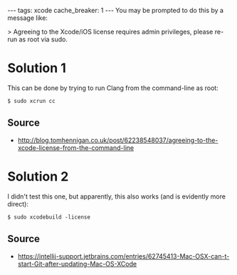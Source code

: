 ---
tags: xcode
cache_breaker: 1
---
You may be prompted to do this by a message like:

> Agreeing to the Xcode/iOS license requires admin privileges, please re-run as root via sudo.

= Solution 1 =

This can be done by trying to run Clang from the command-line as root:

<pre lang="shell">$ sudo xcrun cc</pre>

== Source ==

* http://blog.tomhennigan.co.uk/post/62238548037/agreeing-to-the-xcode-license-from-the-command-line

= Solution 2 =

I didn't test this one, but apparently, this also works (and is evidently more direct):

<pre lang="shell">$ sudo xcodebuild -license</pre>

== Source ==

* https://intellij-support.jetbrains.com/entries/62745413-Mac-OSX-can-t-start-Git-after-updating-Mac-OS-XCode
